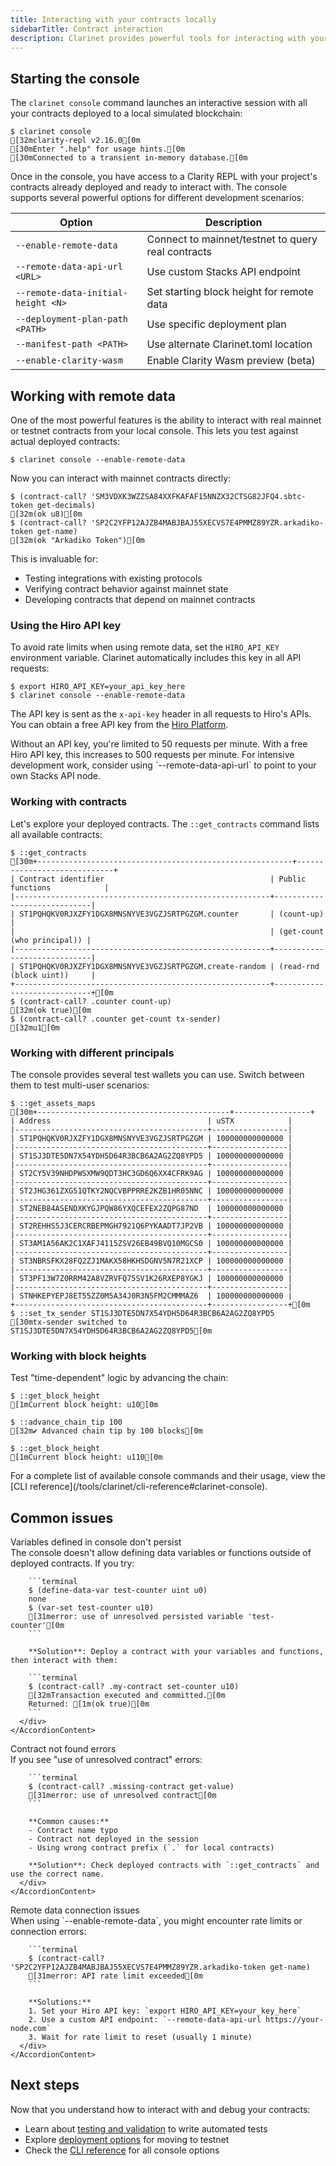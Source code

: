 ```yaml
---
title: Interacting with your contracts locally
sidebarTitle: Contract interaction
description: Clarinet provides powerful tools for interacting with your contracts during development. The console gives you an interactive REPL environment where you can call functions, check state, and debug issues in real-time.
---
```


## Starting the console

The `clarinet console` command launches an interactive session with all your contracts deployed to a local simulated blockchain:

```terminal
$ clarinet console
[32mclarity-repl v2.16.0[0m
[30mEnter ".help" for usage hints.[0m
[30mConnected to a transient in-memory database.[0m
```

Once in the console, you have access to a Clarity REPL with your project's contracts already deployed and ready to interact with. The console supports several powerful options for different development scenarios:

| Option | Description |
|--------|-------------|
| `--enable-remote-data` | Connect to mainnet/testnet to query real contracts |
| `--remote-data-api-url <URL>` | Use custom Stacks API endpoint |
| `--remote-data-initial-height <N>` | Set starting block height for remote data |
| `--deployment-plan-path <PATH>` | Use specific deployment plan |
| `--manifest-path <PATH>` | Use alternate Clarinet.toml location |
| `--enable-clarity-wasm` | Enable Clarity Wasm preview (beta) |

## Working with remote data

One of the most powerful features is the ability to interact with real mainnet or testnet contracts from your local console. This lets you test against actual deployed contracts:

```terminal
$ clarinet console --enable-remote-data
```

Now you can interact with mainnet contracts directly:

```terminal -o
$ (contract-call? 'SM3VDXK3WZZSA84XXFKAFAF15NNZX32CTSG82JFQ4.sbtc-token get-decimals)
[32m(ok u8)[0m
$ (contract-call? 'SP2C2YFP12AJZB4MABJBAJ55XECVS7E4PMMZ89YZR.arkadiko-token get-name)
[32m(ok "Arkadiko Token")[0m
```

This is invaluable for:
- Testing integrations with existing protocols
- Verifying contract behavior against mainnet state
- Developing contracts that depend on mainnet contracts

### Using the Hiro API key

To avoid rate limits when using remote data, set the `HIRO_API_KEY` environment variable. Clarinet automatically includes this key in all API requests:

```terminal
$ export HIRO_API_KEY=your_api_key_here
$ clarinet console --enable-remote-data
```

The API key is sent as the `x-api-key` header in all requests to Hiro's APIs. You can obtain a free API key from the [Hiro Platform](https://platform.hiro.so).

<Callout type="tip" title="API rate limits">
Without an API key, you're limited to 50 requests per minute. With a free Hiro API key, this increases to 500 requests per minute. For intensive development work, consider using `--remote-data-api-url` to point to your own Stacks API node.
</Callout>

### Working with contracts

Let's explore your deployed contracts. The `::get_contracts` command lists all available contracts:

```terminal -o
$ ::get_contracts
[30m+---------------------------------------------------------+-----------------------------+
| Contract identifier                                     | Public functions            |
|---------------------------------------------------------+-----------------------------|
| ST1PQHQKV0RJXZFY1DGX8MNSNYVE3VGZJSRTPGZGM.counter       | (count-up)                  |
|                                                         | (get-count (who principal)) |
|---------------------------------------------------------+-----------------------------|
| ST1PQHQKV0RJXZFY1DGX8MNSNYVE3VGZJSRTPGZGM.create-random | (read-rnd (block uint))     |
+---------------------------------------------------------+-----------------------------+[0m
$ (contract-call? .counter count-up)
[32m(ok true)[0m
$ (contract-call? .counter get-count tx-sender)
[32mu1[0m
```

### Working with different principals

The console provides several test wallets you can use. Switch between them to test multi-user scenarios:

```terminal -o
$ ::get_assets_maps
[30m+-------------------------------------------+-----------------+
| Address                                   | uSTX            |
|-------------------------------------------+-----------------|
| ST1PQHQKV0RJXZFY1DGX8MNSNYVE3VGZJSRTPGZGM | 100000000000000 |
|-------------------------------------------+-----------------|
| ST1SJ3DTE5DN7X54YDH5D64R3BCB6A2AG2ZQ8YPD5 | 100000000000000 |
|-------------------------------------------+-----------------|
| ST2CY5V39NHDPWSXMW9QDT3HC3GD6Q6XX4CFRK9AG | 100000000000000 |
|-------------------------------------------+-----------------|
| ST2JHG361ZXG51QTKY2NQCVBPPRRE2KZB1HR05NNC | 100000000000000 |
|-------------------------------------------+-----------------|
| ST2NEB84ASENDXKYGJPQW86YXQCEFEX2ZQPG87ND  | 100000000000000 |
|-------------------------------------------+-----------------|
| ST2REHHS5J3CERCRBEPMGH7921Q6PYKAADT7JP2VB | 100000000000000 |
|-------------------------------------------+-----------------|
| ST3AM1A56AK2C1XAFJ4115ZSV26EB49BVQ10MGCS0 | 100000000000000 |
|-------------------------------------------+-----------------|
| ST3NBRSFKX28FQ2ZJ1MAKX58HKHSDGNV5N7R21XCP | 100000000000000 |
|-------------------------------------------+-----------------|
| ST3PF13W7Z0RRM42A8VZRVFQ75SV1K26RXEP8YGKJ | 100000000000000 |
|-------------------------------------------+-----------------|
| STNHKEPYEPJ8ET55ZZ0M5A34J0R3N5FM2CMMMAZ6  | 100000000000000 |
+-------------------------------------------+-----------------+[0m
$ ::set_tx_sender ST1SJ3DTE5DN7X54YDH5D64R3BCB6A2AG2ZQ8YPD5
[30mtx-sender switched to ST1SJ3DTE5DN7X54YDH5D64R3BCB6A2AG2ZQ8YPD5[0m
```

### Working with block heights

Test "time-dependent" logic by advancing the chain:

```terminal -o
$ ::get_block_height
[1mCurrent block height: u10[0m

$ ::advance_chain_tip 100
[32m✔ Advanced chain tip by 100 blocks[0m

$ ::get_block_height
[1mCurrent block height: u110[0m
```

<Callout type="info" title="Console commands">
For a complete list of available console commands and their usage, view the [CLI reference](/tools/clarinet/cli-reference#clarinet-console).
</Callout>

## Common issues

<Accordion type="single" collapsible>
  <AccordionItem value="session-variables">
    <AccordionTrigger>Variables defined in console don't persist</AccordionTrigger>
    <AccordionContent>
      <div className="pb-4 pt-2">
        The console doesn't allow defining data variables or functions outside of deployed contracts. If you try:

        ```terminal
        $ (define-data-var test-counter uint u0)
        none
        $ (var-set test-counter u10)
        [31merror: use of unresolved persisted variable 'test-counter'[0m
        ```

        **Solution**: Deploy a contract with your variables and functions, then interact with them:

        ```terminal
        $ (contract-call? .my-contract set-counter u10)
        [32mTransaction executed and committed.[0m
        Returned: [1m(ok true)[0m
        ```
      </div>
    </AccordionContent>
  </AccordionItem>

  <AccordionItem value="contract-not-found">
    <AccordionTrigger>Contract not found errors</AccordionTrigger>
    <AccordionContent>
      <div className="pb-4 pt-2">
        If you see "use of unresolved contract" errors:

        ```terminal
        $ (contract-call? .missing-contract get-value)
        [31merror: use of unresolved contract[0m
        ```

        **Common causes:**
        - Contract name typo
        - Contract not deployed in the session
        - Using wrong contract prefix (`.` for local contracts)

        **Solution**: Check deployed contracts with `::get_contracts` and use the correct name.
      </div>
    </AccordionContent>
  </AccordionItem>

  <AccordionItem value="remote-data-errors">
    <AccordionTrigger>Remote data connection issues</AccordionTrigger>
    <AccordionContent>
      <div className="pb-4 pt-2">
        When using `--enable-remote-data`, you might encounter rate limits or connection errors:

        ```terminal
        $ (contract-call? 'SP2C2YFP12AJZB4MABJBAJ55XECVS7E4PMMZ89YZR.arkadiko-token get-name)
        [31merror: API rate limit exceeded[0m
        ```

        **Solutions:**
        1. Set your Hiro API key: `export HIRO_API_KEY=your_key_here`
        2. Use a custom API endpoint: `--remote-data-api-url https://your-node.com`
        3. Wait for rate limit to reset (usually 1 minute)
      </div>
    </AccordionContent>
  </AccordionItem>
</Accordion>

## Next steps

Now that you understand how to interact with and debug your contracts:

- Learn about [testing and validation](/tools/clarinet/testing-validation) to write automated tests
- Explore [deployment options](/tools/clarinet/deployment) for moving to testnet
- Check the [CLI reference](/tools/clarinet/cli-reference#clarinet-console) for all console options